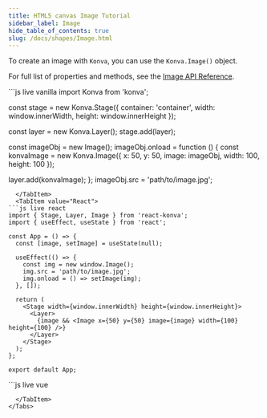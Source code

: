 ```yaml
---
title: HTML5 canvas Image Tutorial
sidebar_label: Image
hide_table_of_contents: true
slug: /docs/shapes/Image.html
---
```


To create an image with `Konva`, you can use the `Konva.Image()` object.

For full list of properties and methods, see the [Image API Reference](/api/Konva.Image.html).


<Tabs>
  <TabItem value="Vanilla" default>
```js live vanilla
import Konva from 'konva';

const stage = new Konva.Stage({
  container: 'container',
  width: window.innerWidth,
  height: window.innerHeight
});

const layer = new Konva.Layer();
stage.add(layer);

const imageObj = new Image();
imageObj.onload = function () {
  const konvaImage = new Konva.Image({
    x: 50,
    y: 50,
    image: imageObj,
    width: 100,
    height: 100
  });

  layer.add(konvaImage);
};
imageObj.src = 'path/to/image.jpg';
```
  </TabItem>
  <TabItem value="React">
```js live react
import { Stage, Layer, Image } from 'react-konva';
import { useEffect, useState } from 'react';

const App = () => {
  const [image, setImage] = useState(null);

  useEffect(() => {
    const img = new window.Image();
    img.src = 'path/to/image.jpg';
    img.onload = () => setImage(img);
  }, []);

  return (
    <Stage width={window.innerWidth} height={window.innerHeight}>
      <Layer>
        {image && <Image x={50} y={50} image={image} width={100} height={100} />}
      </Layer>
    </Stage>
  );
};

export default App;
```
  </TabItem>
  <TabItem value="Vue">
```js live vue
<template>
  <v-stage :config="stageSize">
    <v-layer>
      <v-image :config="imageConfig" />
    </v-layer>
  </v-stage>
</template>

<script setup>
import { ref, onMounted } from 'vue';

const stageSize = {
  width: window.innerWidth,
  height: window.innerHeight
};

const imageConfig = ref({
  x: 50,
  y: 50,
  image: null,
  width: 100,
  height: 100
});

onMounted(() => {
  const img = new Image();
  img.src = 'path/to/image.jpg';
  img.onload = () => {
    imageConfig.value.image = img;
  };
});
</script>
```
  </TabItem>
</Tabs> 